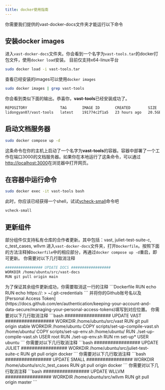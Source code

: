 ```yaml
---
title: docker使用指南
---
```


<Note>你需要我们提供的vast-docker-docs文件夹才能运行以下命令</Note>

## 安装docker images
进入`vast-docker-docs`文件夹。你会看到一个名字为`vast-tools.tar`的docker打包文件，使用`docker load`安装。
<Warning>目前仅支持x64-linux平台</Warning>
```bash
sudo docker load -i vast-tools.tar
```
查看已经安装的images可以使用`docker images`
```bash
sudo docker images | grep vast-tools
```
你会看到类似下面的输出。恭喜你，**vast-tools**已经安装成功了。
```txt
REPOSITORY               TAG       IMAGE ID       CREATED        SIZE
lidongyan07/vast-tools   latest    191774c2f1a5   23 hours ago   20.5GB
```

## 启动文档服务器
```bash
sudo docker compose up -d
```
这条命令在你的主机上启动了一个名字为**vast-tools**的容器。容器中部署了一个工作在端口3000的文档服务器。如果你在本地运行了这条命令，可以通过[http://localhost:3000](http://localhost:3000)在浏览器中打开网页。

## 在容器中运行命令
```bash
sudo docker exec -it vast-tools bash
```
此时，你应该已经获得一个shell，试试[vcheck-small](/scripts/small)命令吧
```bash
vcheck-small
```

## 更新组件
<Warning>部分组件仅支持私有仓库的合作者更新。其中包括：vast, juliet-test-suite-c, c_test_cases, wllvm</Warning>
进入`vast-docker-docs`文件夹，打开`Dockerfile`。按照下面的方法注释掉`Dockerfile`中的相应部分，再通过`docker compose up -d`重启，即可更新。
<AccordionGroup>
  <Accordion title="更新文档">
  你需要对以下几行取消注释
  ```bash
  ################# UPDATE DOCS ##################
  WORKDIR /home/ubuntu/src/vast-docs
  RUN git pull origin main
  ```
  </Accordion>
  <Accordion title="填写github认证信息">
  为了保证其余组件更新成功，你需要取消这一行的注释
  ```Dockerfile
  RUN echo RUN echo https://<Your Github Name>:<Your Personal Access Token> > ~/.git-credentials
  ```
  并将你的Github账号名以及[Personal Access Token](https://docs.github.com/en/authentication/keeping-your-account-and-data-secure/managing-your-personal-access-tokens)填写到对应位置。
  </Accordion>
  <Accordion title="更新vast编译器">
  你需要对以下几行取消注释
  ```bash
  ################# UPDATE VAST ##################
  WORKDIR /home/ubuntu/src/vast
  RUN git pull origin stable
  WORKDIR /home/ubuntu
  COPY scripts/set-up-compile-vast.sh /home/ubuntu/
  COPY scripts/set-up-env.sh /home/ubuntu/
  RUN ./set-up-compile-vast.sh
  USER root
  RUN ./set-up-env.sh
  RUN rm set-up*
  USER ubuntu
  ```
  </Accordion>
  <Accordion title="更新juliet-test-suite-c">
  你需要对以下几行取消注释
  ```bash
  ################# UPDATE JULIET #################
  WORKDIR /home/ubuntu/src/juliet-test-suite-c
  RUN git pull origin docker
  ```
  </Accordion>
  <Accordion title="更新轻量级测试集">
  你需要对以下几行取消注释
  ```bash
  ################# UPDATE SMALL #################
  WORKDIR /home/ubuntu/src/c_test_cases
  RUN git pull origin docker
  ```
  </Accordion>
  <Accordion title="更新wllvm">
  你需要对以下几行取消注释
  ```bash
  ################# UPDATE WLLVM #################
  WORKDIR /home/ubuntu/src/wllvm
  RUN git pull origin master
  ```
  </Accordion>
</AccordionGroup>
